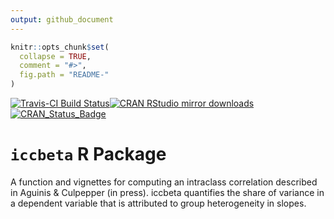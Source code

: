 ```yaml
---
output: github_document
---
```


<!-- README.md is generated from README.Rmd. Please edit that file -->

```r
knitr::opts_chunk$set(
  collapse = TRUE,
  comment = "#>",
  fig.path = "README-"
)
```

[![Travis-CI Build Status](https://travis-ci.org/tmsalab/iccbeta.svg?branch=master)](https://travis-ci.org/tmsalab/iccbeta)[![CRAN RStudio mirror downloads](http://cranlogs.r-pkg.org/badges/iccbeta)](http://www.r-pkg.org/pkg/iccbeta)[![CRAN_Status_Badge](http://www.r-pkg.org/badges/version/iccbeta)](https://cran.r-project.org/package=iccbeta)

# `iccbeta` R Package

A function and vignettes for computing an intraclass correlation described in
Aguinis & Culpepper (in press). iccbeta quantifies the share of variance in a
dependent variable that is attributed to group heterogeneity in slopes.

